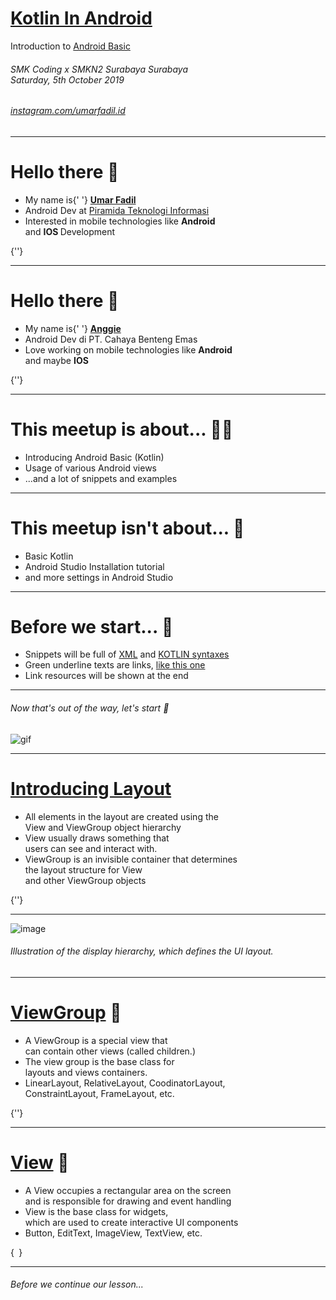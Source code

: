 
# [Kotlin In Android](.)

Introduction to [Android Basic](https://developer.android.com/)

###### SMK Coding x SMKN2 Surabaya Surabaya <br /> Saturday, 5th October 2019

###### [instagram.com/umarfadil.id](https://instagram.com/umarfadil.id)

---

# Hello there 👋

<ul>
  <Appear>
    <li>
      My name is{' '}
      <b>
        <a href='https://umarfadil.id'>Umar Fadil</a>
      </b>
    </li>
    <li>
      Android Dev at <a href='https://piramidasoft.com'>Piramida Teknologi Informasi</a>
    </li>
    <li>
      Interested in mobile technologies like <b>Android</b> <br />
      and <b>IOS </b>Development
    </li>
  </Appear>
</ul>

<Notes>{''}</Notes>

---

# Hello there 👋

<ul>
  <Appear>
    <li>
      My name is{' '}
      <b>
        <a href='#'>Anggie</a>
      </b>
    </li>
    <li>
      Android Dev di PT. Cahaya Benteng Emas
    </li>
    <li>
      Love working on mobile technologies like <b>Android</b> <br />
      and maybe <b>IOS</b>
    </li>
  </Appear>
</ul>

<Notes>{''}</Notes>

---

# This meetup is about... 👨‍💻

- Introducing Android Basic (Kotlin)
- Usage of various Android views
- ...and a lot of snippets and examples

---

# This meetup isn't about... 🙅

- Basic Kotlin
- Android Studio Installation tutorial
- and more settings in Android Studio

---

# Before we start... 🙇

- Snippets will be full of [XML](https://www.w3schools.com/xml/)
  and [KOTLIN syntaxes](https://kotlinlang.org/)
- Green underline texts are links, [like this one](https://youtu.be/dQw4w9WgXcQ)
- Link resources will be shown at the end

---

###### Now that's out of the way, let's start 👏

![gif](https://media1.giphy.com/media/xVv2qvaJn6IWzmV5eS/giphy.gif?cid=790b76113e93db0c4c4e7cd708a1594ad825b29f0695ed6d&rid=giphy.gif)

---

# [Introducing Layout](https://developer.android.com/guide/topics/ui/declaring-layout) 

<ul>
  <Appear>
    <li>
      All elements in the layout are created using the <br />View and ViewGroup object hierarchy
    </li>
    <li>
      View usually draws something that <br /> users can see and interact with.
    </li>
    <li>
      ViewGroup is an invisible container that determines  <br /> the layout structure for View  <br /> and other ViewGroup objects
    </li>
  </Appear>
</ul>

<Notes>{''}</Notes>

---

![image](https://developer.android.com/images/viewgroup_2x.png)

###### Illustration of the display hierarchy, which defines the UI layout.

---

# [ViewGroup](https://developer.android.com/reference/android/view/ViewGroup.html) 🤔

<ul>
  <Appear>
    <li>
      A ViewGroup is a special view that <br />can contain other views (called children.)
    </li>
    <li>
      The view group is the base class for <br /> layouts and views containers.
    </li>
    <li>
      LinearLayout, RelativeLayout, CoodinatorLayout, <br />ConstraintLayout, FrameLayout, etc.
    </li>
  </Appear>
</ul>

<Notes>{''}</Notes>

---

# [View](https://developer.android.com/reference/android/view/View.html) 💫

<ul>
  <Appear>
    <li>A View occupies a rectangular area on the screen <br /> and is responsible for drawing and event handling</li>
    <li>View is the base class for widgets, <br/>which are used to create interactive UI components</li>
    <li>Button, EditText, ImageView, TextView, etc.</li>
  </Appear>
</ul>

<Notes>{`
`}</Notes>

---

###### Before we continue our lesson...
